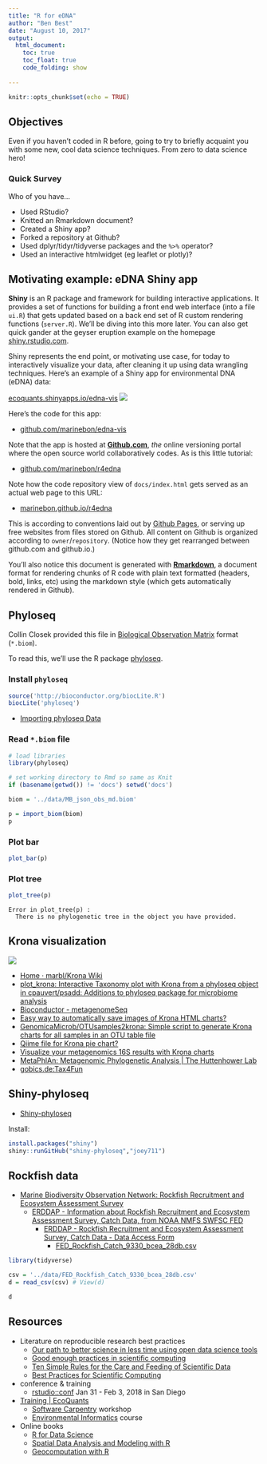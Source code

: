 ```yaml
---
title: "R for eDNA"
author: "Ben Best"
date: "August 10, 2017"
output:
  html_document:
    toc: true
    toc_float: true
    code_folding: show
       
---
```


```r
knitr::opts_chunk$set(echo = TRUE)
```

## Objectives

Even if you haven't coded in R before, going to try to briefly acquaint you with some new, cool data science techniques. From zero to data science hero!

### Quick Survey

Who of you have...

- Used RStudio?
- Knitted an Rmarkdown document?
- Created a Shiny app?
- Forked a repository at Github?
- Used dplyr/tidyr/tidyverse packages and the `%>%` operator?
- Used an interactive htmlwidget (eg leaflet or plotly)?

## Motivating example: eDNA Shiny app

**Shiny** is an R package and framework for building interactive applications. It provides a set of functions for building a front end web interface (into a file `ui.R`) that gets updated based on a back end set of R custom rendering functions (`server.R`). We'll be diving into this more later. You can also get quick gander at the geyser eruption example on the homepage [shiny.rstudio.com](http://shiny.rstudio.com).

Shiny represents the end point, or motivating use case, for today to interactively visualize your data, after cleaning it up using data wrangling techniques. Here's an example of a Shiny app for environmental DNA (eDNA) data:

[ecoquants.shinyapps.io/edna-vis](https://ecoquants.shinyapps.io/edna-vis/)
[![](https://raw.githubusercontent.com/marinebon/edna-vis/master/docs/img/screen.png)](https://ecoquants.shinyapps.io/edna-vis/)

Here's the code for this app:

- [github.com/marinebon/edna-vis](https://github.com/marinebon/edna-vis)

Note that the app is hosted at [**Github.com**](https://github.com), _the_ online versioning portal where the open source world collaboratively codes. As is this little tutorial:


- [github.com/marinebon/r4edna](https://github.com/marinebon/r4edna/blob/master/docs/index.Rmd)

Note how the code repository view of `docs/index.html` gets served as an actual web page to this URL:

- [marinebon.github.io/r4edna](https://marinebon.github.io/r4edna/)

This is according to conventions laid out by [Github Pages](https://pages.github.com/), or serving up free websites from files stored on Github. All content on Github is organized according to `owner`/`repository`. (Notice how they get rearranged between github.com and github.io.)

You'll also notice this document is generated with [**Rmarkdown**](http://rmarkdown.rstudio.com), a document format for rendering chunks of R code with plain text formatted (headers, bold, links, etc) using the markdown style (which gets automatically rendered in Github).

## Phyloseq

Collin Closek provided this file in [Biological Observation Matrix](http://biom-format.org/) format (`*.biom`).

To read this, we'll use the R package [phyloseq](https://joey711.github.io/phyloseq).

### Install `phyloseq`

```r
source('http://bioconductor.org/biocLite.R')
biocLite('phyloseq')
```

- [Importing phyloseq Data](https://joey711.github.io/phyloseq/import-data.html)

### Read `*.biom` file

```r
# load libraries
library(phyloseq)

# set working directory to Rmd so same as Knit
if (basename(getwd()) != 'docs') setwd('docs')

biom = '../data/MB_json_obs_md.biom'

p = import_biom(biom)
p
```

### Plot bar

```r
plot_bar(p)
```

### Plot tree

```r
plot_tree(p)
```

```
Error in plot_tree(p) : 
  There is no phylogenetic tree in the object you have provided.
```

## Krona visualization

![](http://marbl.github.io/Krona/img/screen_phymmbl.png)

* [Home · marbl/Krona Wiki](https://github.com/marbl/Krona/wiki)
* [plot_krona: Interactive Taxonomy plot with Krona from a phyloseq object in cpauvert/psadd: Additions to phyloseq package for microbiome analysis](https://rdrr.io/github/cpauvert/psadd/man/plot_krona.html)
* [Bioconductor - metagenomeSeq](http://bioconductor.org/packages/release/bioc/html/metagenomeSeq.html)
* [Easy way to automatically save images of Krona HTML charts?](https://www.biostars.org/p/221964/)
* [GenomicaMicrob/OTUsamples2krona: Simple script to generate Krona charts for all samples in an OTU table file](https://github.com/GenomicaMicrob/OTUsamples2krona)
* [Qiime file for Krona pie chart?](https://www.biostars.org/p/191933/)
* [Visualize your metagenomics 16S results with Krona charts](https://ionreporter.thermofisher.com/ionreporter/help/GUID-BE5F627D-27BE-48E3-ACCF-6C8C1585CF92.html)
* [MetaPhlAn: Metagenomic Phylogenetic Analysis | The Huttenhower Lab](http://huttenhower.sph.harvard.edu/metaphlan)
* [gobics.de:Tax4Fun](http://tax4fun.gobics.de/)

## Shiny-phyloseq

- [Shiny-phyloseq](http://joey711.github.io/shiny-phyloseq/)

Install:

```r
install.packages("shiny")
shiny::runGitHub("shiny-phyloseq","joey711")
```

## Rockfish data

* [Marine Biodiversity Observation Network: Rockfish Recruitment and Ecosystem Assessment Survey](http://mbon.ioos.us/#module-metadata/8672e1f4-90df-4d9a-8533-37dbea59431e/2b5a4999-286b-4fd5-a4ba-fc3bef82b990)
    * [ERDDAP - Information about Rockfish Recruitment and Ecosystem Assessment Survey, Catch Data, from NOAA NMFS SWFSC FED](http://oceanview.pfeg.noaa.gov/erddap/info/FED_Rockfish_Catch/index.html)
        * [ERDDAP - Rockfish Recruitment and Ecosystem Assessment Survey, Catch Data - Data Access Form](http://oceanview.pfeg.noaa.gov/erddap/tabledap/FED_Rockfish_Catch.html)
            - [FED_Rockfish_Catch_9330_bcea_28db.csv](http://oceanview.pfeg.noaa.gov/erddap/tabledap/FED_Rockfish_Catch.csvp?time%2Clatitude%2Clongitude%2Ccruise%2Chaul_no%2Cvessel%2Cstation%2Ccatch%2Cspecies_code%2Ccommon_name%2Csci_name%2Cspecies_group%2Cmaturity%2Cspecies_notes%2Caphiaid%2Cmatch_type%2Clsid%2Cstation_latitude%2Cstation_longitude%2Cctd_index%2Cstation_bottom_depth%2Carea%2Cstrata%2Ctdr_depth%2Cdepth_strata%2Cbottom_depth%2Cstation_active%2Cstation_notes&time%3E=2015-06-07T00%3A00%3A00Z&time%3C=2015-06-14T00%3A00%3A00Z)
            
            
```r
library(tidyverse)

csv = '../data/FED_Rockfish_Catch_9330_bcea_28db.csv'
d = read_csv(csv) # View(d)

d
```

## Resources

- Literature on reproducible research best practices
    * [Our path to better science in less time using open data science tools](http://ohi-science.org/betterscienceinlesstime/)
    * [Good enough practices in scientific computing](http://journals.plos.org/ploscompbiol/article?id=10.1371/journal.pcbi.1005510#sec002)
    * [Ten Simple Rules for the Care and Feeding of Scientific Data](http://journals.plos.org/ploscompbiol/article?id=10.1371/journal.pcbi.1003542&ct=t(andsUP_27SEP_2016))
    * [Best Practices for Scientific Computing](http://journals.plos.org/plosbiology/article?id=10.1371/journal.pbio.1001745&utm_content=buffer184f2&utm_medium=social&utm_source=twitter.com&utm_campaign=buffer)
- conference & training
    - [rstudio::conf](https://www.rstudio.com/conference/) Jan 31 - Feb 3, 2018 in San Diego
- [Training | EcoQuants](http://ecoquants.com/train/)
    - [Software Carpentry](http://remi-daigle.github.io/2016-04-15-UCSB/) workshop
    - [Environmental Informatics](http://ucsb-bren.github.io/env-info/) course
- Online books
    - [R for Data Science](http://r4ds.had.co.nz)
    - [Spatial Data Analysis and Modeling with R](http://rspatial.org)
    - [Geocomputation with R](http://robinlovelace.net/geocompr)

